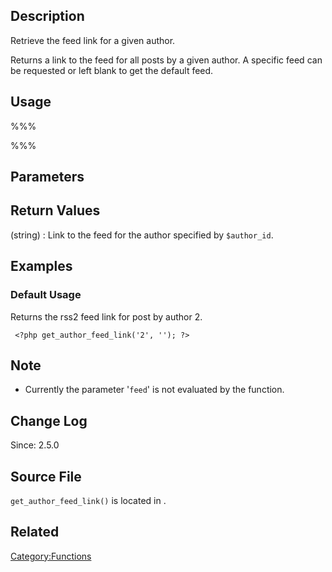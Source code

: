{{Languages|
{{en|Function Reference/get_author_feed_link}}
{{it|Riferimento funzioni/get_author_feed_link}}
}}

== Description ==
Retrieve the feed link for a given author. 

Returns a link to the feed for all posts by a given author. A specific feed can be requested or left blank to get the default feed.

== Usage ==
%%%<?php get_author_feed_link( $author_id, $feed ) ?>%%%

== Parameters ==
{{Parameter|$author_id|integer|ID of an author.}}
{{Parameter|$feed|string|Feed type.|optional|&#39;&#39;}}

== Return Values ==
; (string) : Link to the feed for the author specified by <tt>$author_id</tt>.

== Examples ==
=== Default Usage ===
Returns the rss2 feed link for post by author 2.

<pre> <?php get_author_feed_link('2', ''); ?></pre>

== Note ==
* Currently the parameter '<tt>feed</tt>' is not evaluated by the function.

== Change Log ==
Since: 2.5.0

== Source File ==

<tt>get_author_feed_link()</tt> is located in {{Trac|wp-includes/link-template.php}}.

== Related ==
<!--
    To Do:
    Need to find related functions.
    Need to create groups of functions and create templates to add them to a page quickly.
    Some functions may be related to many groups of functions.
-->

{{Tag Footer}}

[[Category:Functions]]